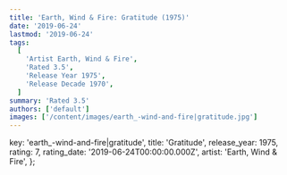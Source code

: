 ```yaml
---
title: 'Earth, Wind & Fire: Gratitude (1975)'
date: '2019-06-24'
lastmod: '2019-06-24'
tags:
  [
    'Artist Earth, Wind & Fire',
    'Rated 3.5',
    'Release Year 1975',
    'Release Decade 1970',
  ]
summary: 'Rated 3.5'
authors: ['default']
images: ['/content/images/earth_-wind-and-fire|gratitude.jpg']
---
```


  key: 'earth_-wind-and-fire|gratitude',
  title: 'Gratitude',
  release_year: 1975,
  rating: 7,
  rating_date: '2019-06-24T00:00:00.000Z',
  artist: 'Earth, Wind & Fire',
};

<MusicRating data={data} />
